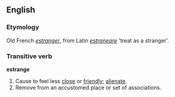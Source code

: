 ==English==

===Etymology===
Old French ''[[estranger]]'', from Latin ''[[estraneare]]'' 'treat as a stranger'.

===Transitive verb===
'''estrange'''
# Cause to feel less [[close]] or [[friendly]]; [[alienate]].
# Remove from an accustomed place or set of associations.